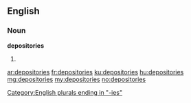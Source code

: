 ==English==

===Noun===
'''depositories'''

# {{plural of|depository}}

[[Category:English plurals ending in "-ies"]]

[[ar:depositories]]
[[fr:depositories]]
[[ku:depositories]]
[[hu:depositories]]
[[mg:depositories]]
[[my:depositories]]
[[no:depositories]]